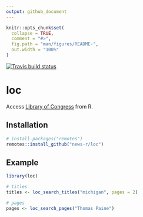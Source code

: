 ```yaml
---
output: github_document
---
```


<!-- README.md is generated from README.Rmd. Please edit that file -->

```r
knitr::opts_chunk$set(
  collapse = TRUE,
  comment = "#>",
  fig.path = "man/figures/README-",
  out.width = "100%"
)
```

<!-- badges: start -->
[![Travis build status](https://travis-ci.org/news-r/loc.svg?branch=master)](https://travis-ci.org/news-r/loc)
<!-- badges: end -->

# loc

Access [Library of Congress](https://chroniclingamerica.loc.gov) from R.

## Installation

``` r
# install.packages("remotes")
remotes::install_github("news-r/loc")
```

## Example

```r
library(loc)

# titles
titles <- loc_search_titles("michigan", pages = 2)

# pages
pages <- loc_search_pages("Thomas Paine")
```
